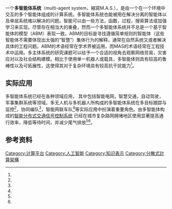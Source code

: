 一个'''多智能体系统'''（multi-agent system，縮寫M.A.S.），是由一个在一个环境中交互的多个智能体组成的计算系统。多智能体系统也能被用在解决分离的智能体以及单层系统难以解决的问题。智能可以由一些方法，函数，过程，搜索算法或加强学习来实现。尽管存在相当大的重叠，然而一个多智能体系统并不总是一个基于智能体的模型（ABM）表现一致。ABM的目标是寻找遵循简单规则的智能体（这些智能体不需要体现出太强的“智慧”）集体行为的解释，通常在自然系统又或者解决具体的工程问题。ABM的术语经常在学术界被运用，而MAS的术语经常在工程技术中运用。多主体系统的研究课题可以给予一个合适的视角去观察网络贸易，灾害应对以及社会结构建模。相比于使用单一机器人或载具，多智能体则具有较高的鲁棒性以及可拓展性，这使得其对于复杂环境具有较高抗干扰能力<ref name="hu2020a"/>。

== 实际应用 ==

多智能体系统已经在各种领域应用， 其中包括智能电网，智慧交通，自动驾驶，军事集群系统等领域。多无人机与多机器人所构成的多智能体系统在多目标跟踪与监控<ref name="hu2020a"/>，协同编队<ref name="hu2018"/>，智能网联车队<ref name="hu2020b"/>等实际应用中扮演着重要角色。由多智能体构成的[http://www.wiomax.com/smart-and-scalable-urban-traffic-control-surtrac/ 智能分布式交通信号控制系统] {{Wayback|url=http://www.wiomax.com/smart-and-scalable-urban-traffic-control-surtrac/ |date=20150713124458 }}已经在城市复杂路网拥堵地区使用显著提高通行效率，降低等待时间，并减少尾气排放<ref name="surtrac2012a"/><ref name="surtrac2012b"/>。

== 参考资料 ==

{{reflist
|refs=

<ref name="hu2018">J. Hu, A. Lanzon. [https://www.sciencedirect.com/science/article/abs/pii/S0921889017308163 An innovative tri-rotor drone and associated distributed aerial drone swarm control]. Robotics and Autonomous Systems,103:162-174, 2018.</ref>
<ref name="hu2020a">J. Hu, P. Bhowmick, A. Lanzon. [https://ieeexplore.ieee.org/abstract/document/8700227 Distributed Adaptive Time-Varying Group Formation Tracking for Multiagent Systems With Multiple Leaders on Directed Graphs]. IEEE Transactions on Control of Network Systems,7(1):140-150, 2020.</ref>

<ref name="hu2020b">J. Hu, P. Bhowmick, F. Arvin, A. Lanzon, B. Lennox. [https://ieeexplore.ieee.org/abstract/document/8957499 Cooperative Control of Heterogeneous Connected Vehicle Platoons: An Adaptive Leader-Following Approach]. IEEE Robotics and Automation Letters,5(2):977-984, 2020.</ref>

<ref name="surtrac2012b">Xiao-Feng Xie, S. Smith, G. Barlow. Coordinated look-ahead scheduling for real-time traffic signal control. International Joint Conference on Autonomous Agents and Multiagent Systems (AAMAS), Valencia, Spain, 2012: 1271-1272</ref>

<ref name="surtrac2012a">Xiao-Feng Xie, S. Smith, Liang Lu, G. Barlow. [http://www.wiomax.com/team/xie/paper/TRC12.pdf Schedule-driven intersection control]. Transportation Research Part C: Emerging Technologies, 2012, 24: 168-189.</ref>

}}
[[Category:计算平台|Category:计算平台]]
[[Category:人工智能|Category:人工智能]]
[[Category:知识表示|Category:知识表示]]
[[Category:分散式計算架構|Category:分散式計算架構]]